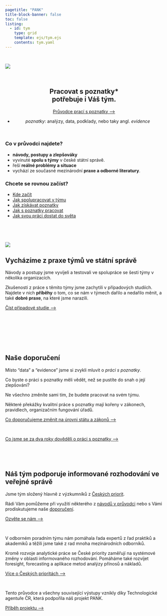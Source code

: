 ```yaml
---
pagetitle: "PANK"
title-block-banner: false
toc: false
listing: 
  - id: tym
    type: grid
    template: ejs/tym.ejs
    contents: tym.yaml
---
```


:::{.column-page}

<br />

::: {.grid}

::: {.g-col-12 .g-col-md-6}

![](images/mj_3.png){.image-front}

<br />

:::

::: {.g-col-12 .g-col-md-6}

<center>

## Pracovat s poznatky*<br>potřebuje i Váš tým.<br />

:::{.btn .btn-primary}
[Průvodce prací s poznatky ⟶](/pruvodce)
:::

:::{.vocab-key}
- *poznatky*: analýzy, data, podklady, nebo taky angl.&nbsp;*evidence*
:::

</center>

:::

:::

:::{.strip .column-page}

:::{.aside}

<br />

:::

:::{.grid}

::::{.g-col-12 .g-col-md-6}

### Co v průvodci najdete?

:::{.front-listing-left}

- **návody, postupy a zlepšováky**
- vyvinuté **spolu s týmy** v české státní správě.
- řeší **reálné problémy a situace**
- vychází ze současné mezinárodní **praxe a odborné literatury**.
:::

::::

:::{.g-col-12 .g-col-md-6}

### Chcete se rovnou začíst?

:::{.front-listing-right}


- [Kde začít](/pruvodce/kde-zacit)  
- [Jak spolupracovat v týmu](/pruvodce/list-rizeni.html) 
- [Jak získávat poznatky](/pruvodce/list-ziskavani.html)   
- [Jak s poznatky pracovat](/pruvodce/list-metody.html)   
- [Jak svou práci dostat do světa](/pruvodce/list-vyuziti.html) 

:::
:::

<br />


:::

:::

:::{.grid}

:::{.g-col-12 .g-col-md-6}

<br />

![](images/mj_1.png){.image-front}
:::


:::{.g-col-12 .g-col-md-6}


## Vycházíme z praxe týmů ve státní správě

Návody a postupy jsme vyvíjeli a testovali ve spolupráce se šesti týmy v několika organizacích.   

Zkušenosti z práce s těmito týmy jsme zachytili v případových studiích.  
Najdete v nich **příběhy** o tom, co se nám v týmech dařilo a nedařilo měnit, a také **dobré praxe**, na které jsme narazili.

:::{.btn .btn-primary}
[Číst případové studie ⟶](/pripadove-studie)
:::

<br />
<br />

:::
:::

<br />

:::{.strip .column-page}

:::{.aside}
<br />
:::

## Naše doporučení

:::{.container}

:::{.row}

:::{.col .col-12 .col-md-6}

Místo "data" a "evidence" jsme si zvykli mluvit o *práci s poznatky*. 

Co byste o práci s poznatky měli vědět, než se pustíte do snah o její zlepšování?

:::

:::{.col .col-12 .col-md-6}

Ne všechno změníte sami tím, že budete pracovat na svém týmu. 

Některé překážky kvalitní práce s poznatky mají kořeny v zákonech, pravidlech, organizačním fungování úřadů.

:::
:::

:::{.row}

:::{.col .col-12 .col-md-6}

:::{.btn .btn-primary}
[Co doporučujeme změnit na úrovni státu a zákonů ⟶](/doporuceni)
:::
<br />
:::

:::{.col .col-12 .col-md-6}

:::{.btn .btn-primary}
[Co jsme se za dva roky dověděli o práci s poznatky ⟶](/teze-tymy)
:::
<br />
:::
:::

:::
:::
:::

<br />

## Náš tým podporuje informované rozhodování ve veřejné správě

Jsme tým složený hlavně z výzkumníků z [Českých priorit](https://ceskepriority.cz).

Rádi Vám pomůžeme při využití některého z [návodů v průvodci](/pruvodce) nebo s Vámi prodiskutujeme naše [doporučení](/doporuceni).

:::{.btn .btn-primary}
[Ozvěte se nám ⟶](mailto:email@ceskepriority.cz)
:::

<br />



:::{.d-none .d-sm-block}


:::{#tym}
:::

:::



V odborném poradním týmu nám pomáhala řada expertů z řad praktiků a akademiků a těžili jsme také z rad mnoha mezinárodních odborníků.

Kromě rozvoje analytické práce se České priority zaměřují na systémové změny v oblasti informovaného rozhodování. Pomáháme také rozvíjet foresight, forecasting a aplikace metod analýzy přínosů a nákladů.

:::{.btn .btn-primary}
[Více o Českých prioritách ⟶](https://ceskepriority.cz)
:::

<br />

Tento průvodce a všechny související výstupy vznikly díky Technologické agentuře ČR, která podpořila náš projekt PANK. 

:::{.btn .btn-primary}
[Příběh projektu ⟶](/pribeh-projektu)
:::


